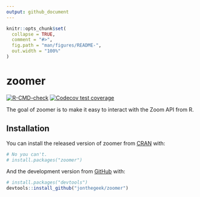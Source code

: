 ```yaml
---
output: github_document
---
```


<!-- README.md is generated from README.Rmd. Please edit that file -->

```r
knitr::opts_chunk$set(
  collapse = TRUE,
  comment = "#>",
  fig.path = "man/figures/README-",
  out.width = "100%"
)
```

# zoomer

<!-- badges: start -->
[![R-CMD-check](https://github.com/jonthegeek/zoomer/workflows/R-CMD-check/badge.svg)](https://github.com/jonthegeek/zoomer/actions)
[![Codecov test coverage](https://codecov.io/gh/jonthegeek/zoomer/branch/main/graph/badge.svg)](https://codecov.io/gh/jonthegeek/zoomer?branch=main)
<!-- badges: end -->

The goal of zoomer is to make it easy to interact with the Zoom API from R.

## Installation

You can install the released version of zoomer from [CRAN](https://CRAN.R-project.org) with:

``` r
# No you can't.
# install.packages("zoomer")
```

And the development version from [GitHub](https://github.com/) with:

``` r
# install.packages("devtools")
devtools::install_github("jonthegeek/zoomer")
```
